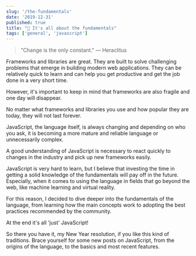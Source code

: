 ```yaml
---
slug: '/the-fundamentals'
date: '2019-12-31'
published: true
title: "🧗 It's all about the fundamentals"
tags: ['general', 'javascript']
---
```


<blockquote>
  <p className="fundamentals-quote">
    "Change is the only constant." ― Heraclitus
  </p>
</blockquote>

Frameworks and libraries are great.
They are built to solve challenging problems that emerge in building modern web applications.
They can be relatively quick to learn and can help you get productive and get the job done in a very short time.

However, it's important to keep in mind that frameworks are also fragile and one day will disappear.

No matter what frameworks and libraries you use and how popular they are today,
they will not last forever.

JavaScript, the language itself, is always changing and depending on who you ask,
it is becoming a more mature and reliable language or unnecessarily complex.

A good understanding of JavaScript is necessary to react quickly to changes in the industry and
pick up new frameworks easily.

JavaScript is very hard to learn, but I believe that investing the time in getting a solid knowledge of the fundamentals will pay off in the future.
Especially, when it comes to using the language in fields that go beyond the web,
like machine learning and virtual reality.

For this reason, I decided to dive deeper into the fundamentals of the language,
from learning how the main concepts work to adopting the best practices recommended by the community.

At the end it's all 'just' JavaScript!

So there you have it, my New Year resolution, if you like this kind of traditions.
Brace yourself for some new posts on JavaScript, from the origins of the language, to the basics and most recent features.
